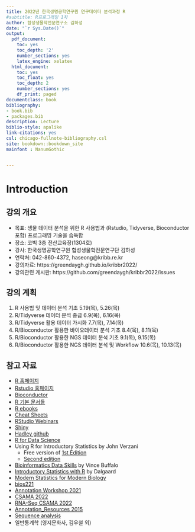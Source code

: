 ```yaml
--- 
title: 2022년 한국생명공학연구원 연구데이터 분석과정 R
#subtitle: R프로그래밍 1차
author: 합성생물학전문연구소 김하성
date: "`r Sys.Date()`"
output:
  pdf_document:
    toc: yes
    toc_depth: '2'
    number_sections: yes
    latex_engine: xelatex
  html_document:
    toc: yes
    toc_float: yes
    toc_depth: 2
    number_sections: yes
    df_print: paged
documentclass: book
bibliography:
- book.bib
- packages.bib
description: Lecture
biblio-style: apalike
link-citations: yes
csl: chicago-fullnote-bibliography.csl
site: bookdown::bookdown_site
mainfont : NanumGothic


---
```



# Introduction {#introduction}

## 강의 개요 {#Information}
- 목표: 생물 데이터 분석을 위한 R 사용법과 (Rstudio, Tidyverse, Bioconductor 포함) 프로그래밍 기술을 습득함
- 장소: 코빅 3층 전산교육장(1304호)
- 강사: 한국생명공학연구원 합성생물학전문연구단 김하성
- 연락처: 042-860-4372, haseong@kribb.re.kr 
- 강의자료: https://greendaygh.github.io/kribbr2022/
- 강의관련 게시판: https://github.com/greendaygh/kribbr2022/issues


## 강의 계획 {#Schedule}

1. R 사용법 및 데이터 분석 기초 	5.19(목), 5.26(목)
2. R/Tidyverse 데이터 분석 중급 	6.9(목), 6.16(목)
3. R/Tidyverse 활용 데이터 가시화 	7.7(목), 7.14(목)
4. R/Bioconductor 활용한 바이오데이터 분석 기초	8.4(목), 8.11(목)
5. R/Bioconductor 활용한 NGS 데이터 분석 기초	9.1(목), 9.15(목)
6. R/Bioconductor 활용한 NGS 데이터 분석 및 Workflow 	10.6(목), 10.13(목)


## 참고 자료 {#References}

- [R 홈페이지](https://www.r-project.org/)
- [Rstudio 홈페이지](https://www.rstudio.com/)
- [Bioconductor](https://www.bioconductor.org/)
- [R 기본 문서들](https://cran.r-project.org/manuals.html) 
- [R ebooks](https://bookdown.org/)
- [Cheat Sheets](https://www.rstudio.com/resources/cheatsheets/)
- [RStudio Webinars](https://resources.rstudio.com/)
- [Shiny](http://shiny.rstudio.com/tutorial/)
- [Hadley github](https://github.com/hadley)
- [R for Data Science](https://r4ds.had.co.nz) 
- Using R for Introductory Statistics by John Verzani
  - Free version of [1st Edition](https://cran.r-project.org/doc/contrib/Verzani-SimpleR.pdf)
  - [Second edition](https://www.crcpress.com/Using-R-for-Introductory-Statistics-Second-Edition/Verzani/p/book/9781466590731)
- [Bioinformatics Data Skills](http://2.droppdf.com/files/5aTvl/bioinformatics-data-skills.pdf) by Vince Buffalo
- [Introductory Statistics with R](http://www.academia.dk/BiologiskAntropologi/Epidemiologi/PDF/Introductory_Statistics_with_R__2nd_ed.pdf) by Dalgaard
- [Modern Statistics for Modern Biology](http://web.stanford.edu/class/bios221/book/index.html)
- [bios221](https://web.stanford.edu/class/bios221/labs/)
- [Annotation Workshop 2021](https://jmacdon.github.io/Bioc2021Anno/articles/AnnotationWorkshop.html#summarizedexperiment-objects-1)
- [CSAMA 2022](https://www.bioconductor.org/help/course-materials/2022/CSAMA/)
- [RNA-Seq CSAMA 2022](https://www.bioconductor.org/help/course-materials/2022/CSAMA/lab/2-tuesday/lab-03-rnaseq/rnaseqGene_CSAMA2022.html)
- [Annotation_Resources 2015](https://bioconductor.org/help/course-materials/2015/BioC2015/Annotation_Resources.html)
- [Sequence analysis](http://bioconductor.org/help/course-materials/2015/LearnBioconductorFeb2015/A01.3_BioconductorForSequenceAnalysis.html)
- 일반통계학 (영지문화사, 김우철 외)

